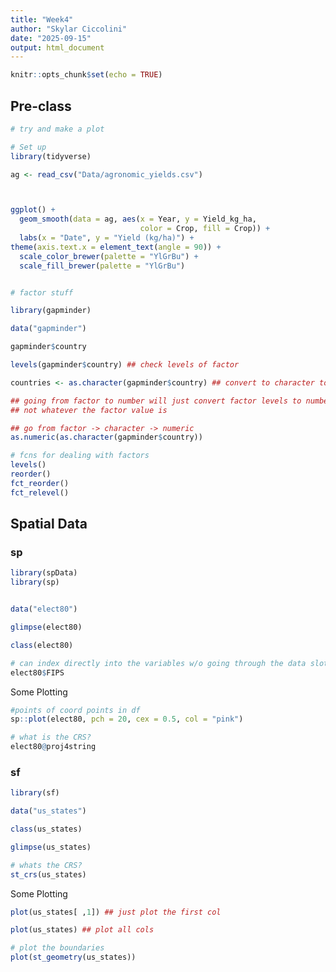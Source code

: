 ```yaml
---
title: "Week4"
author: "Skylar Ciccolini"
date: "2025-09-15"
output: html_document
---
```


```r
knitr::opts_chunk$set(echo = TRUE)
```

## Pre-class

```r
# try and make a plot

# Set up
library(tidyverse)

ag <- read_csv("Data/agronomic_yields.csv")



ggplot() +
  geom_smooth(data = ag, aes(x = Year, y = Yield_kg_ha,
                             color = Crop, fill = Crop)) +
  labs(x = "Date", y = "Yield (kg/ha)") +
theme(axis.text.x = element_text(angle = 90)) +
  scale_color_brewer(palette = "YlGrBu") +
  scale_fill_brewer(palette = "YlGrBu")


# factor stuff

library(gapminder)

data("gapminder")

gapminder$country

levels(gapminder$country) ## check levels of factor

countries <- as.character(gapminder$country) ## convert to character to alphabetize

## going from factor to number will just convert factor levels to numbers 1,2,3 etc, 
## not whatever the factor value is

## go from factor -> character -> numeric
as.numeric(as.character(gapminder$country))

# fcns for dealing with factors
levels()
reorder()
fct_reorder()
fct_relevel()

```


## Spatial Data

### sp

```r

library(spData)
library(sp)


data("elect80")

glimpse(elect80)

class(elect80)

# can index directly into the variables w/o going through the data slot
elect80$FIPS


```

Some Plotting

```r

#points of coord points in df
sp::plot(elect80, pch = 20, cex = 0.5, col = "pink")

# what is the CRS?
elect80@proj4string


```



### sf

```r

library(sf)

data("us_states")

class(us_states)

glimpse(us_states)

# whats the CRS?
st_crs(us_states)

```

Some Plotting

```r

plot(us_states[ ,1]) ## just plot the first col

plot(us_states) ## plot all cols

# plot the boundaries
plot(st_geometry(us_states))



```

















